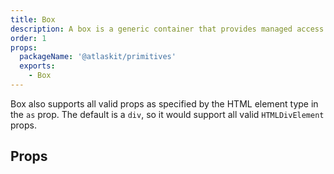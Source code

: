 ```yaml
---
title: Box
description: A box is a generic container that provides managed access to design tokens.
order: 1
props:
  packageName: '@atlaskit/primitives'
  exports:
    - Box
---
```



<CodeDocsHeader
	name="@atlaskit/primitives"
	repository="https://bitbucket.org/atlassian/atlassian-frontend-mirror"
	directoryName="primitives"
/>

Box also supports all valid props as specified by the HTML element type in the `as` prop. The
default is a `div`, so it would support all valid `HTMLDivElement` props.

## Props

<TSMorphProps exportName="Box" packageName="@atlaskit/primitives" />
